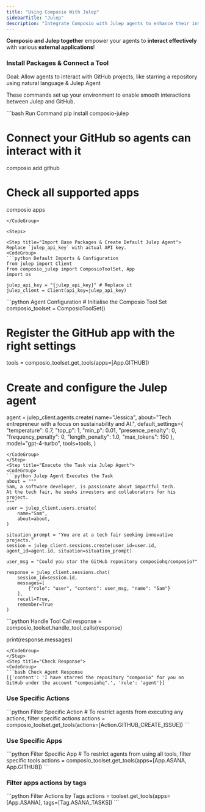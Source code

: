 ```yaml
---
title: "Using Composio With Julep"
sidebarTitle: "Julep"
description: "Integrate Composio with Julep agents to enhance their interaction with external apps"
---
```


**Composio and Julep together** empower your agents to **interact effectively** with various **external applications**!

### Install Packages & Connect a Tool

<Tip>
  Goal: Allow agents to interact with GitHub projects, like starring a
  repository using natural language & Julep Agent
</Tip>

These commands set up your environment to enable smooth interactions between Julep and GitHub.

<CodeGroup>
  ```bash Run Command 
  pip install composio-julep

  # Connect your GitHub so agents can interact with it

  composio add github

  # Check all supported apps

  composio apps
  ```
</CodeGroup>

<Steps>

<Step title="Import Base Packages & Create Default Julep Agent">
Replace `julep_api_key` with actual API key.
<CodeGroup>
  ```python Default Imports & Configuration
  from julep import Client
  from composio_julep import ComposioToolSet, App
  import os

  julep_api_key = "{julep_api_key}" # Replace it
  julep_client = Client(api_key=julep_api_key)

  ```

</CodeGroup>
</Step>
<Step title="Configure Julep Agent with Composio Tools">
<CodeGroup>
  ```python Agent Configuration
  # Initialise the Composio Tool Set
  composio_toolset = ComposioToolSet()

  # Register the GitHub app with the right settings

  tools = composio_toolset.get_tools(apps=[App.GITHUB])

  # Create and configure the Julep agent

  agent = julep_client.agents.create(
  name="Jessica",
  about="Tech entrepreneur with a focus on sustainability and AI.",
  default_settings={
  "temperature": 0.7,
  "top_p": 1,
  "min_p": 0.01,
  "presence_penalty": 0,
  "frequency_penalty": 0,
  "length_penalty": 1.0,
  "max_tokens": 150
  },
  model="gpt-4-turbo",
  tools=tools,
  )

  ```
</CodeGroup>
</Step>
<Step title="Execute the Task via Julep Agent">
<CodeGroup>
  ```python Julep Agent Executes the Task
  about = """
  Sam, a software developer, is passionate about impactful tech.
  At the tech fair, he seeks investors and collaborators for his project.
  """
  user = julep_client.users.create(
      name="Sam",
      about=about,
  )

  situation_prompt = "You are at a tech fair seeking innovative projects."
  session = julep_client.sessions.create(user_id=user.id, agent_id=agent.id, situation=situation_prompt)

  user_msg = "Could you star the GitHub repository composiohq/composio?"

  response = julep_client.sessions.chat(
      session_id=session.id,
      messages=[
          {"role": "user", "content": user_msg, "name": "Sam"}
      ],
      recall=True,
      remember=True
  )
  ```

</CodeGroup>
</Step>
<Step title="Handle all the Tool calls">
<CodeGroup>
  ```python Handle Tool Call
  response = composio_toolset.handle_tool_calls(response)

  print(response.messages)
  ```
</CodeGroup>
</Step>
<Step title="Check Response">
<CodeGroup>
  ```bash Check Agent Response
  [{'content': 'I have starred the repository "composio" for you on GitHub under the account "composiohq".', 'role': 'agent'}]
  ```
</CodeGroup>
</Step>
</Steps>

### Use Specific Actions

<CodeGroup>
  ```python Filter Specific Action 
  # To restrict agents from executing any actions, filter specific actions 
  actions = composio_toolset.get_tools(actions=[Action.GITHUB_CREATE_ISSUE]) 
  ```
</CodeGroup>

### Use Specific Apps

<CodeGroup>
  ```python Filter Specific App 
  # To restrict agents from using all tools, filter specific tools 
  actions = composio_toolset.get_tools(apps=[App.ASANA, App.GITHUB]) 
  ```
</CodeGroup>

### Filter apps actions by tags

<CodeGroup>
  ```python Filter Actions by Tags 
  actions = toolset.get_tools(apps=[App.ASANA], tags=[Tag.ASANA_TASKS]) 
  ```
</CodeGroup>
